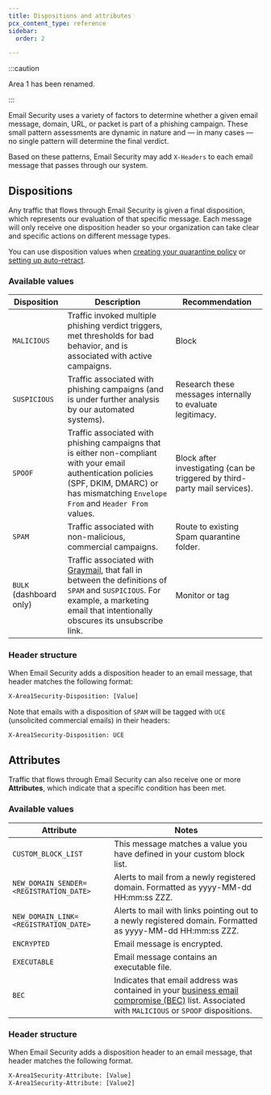 ```yaml
---
title: Dispositions and attributes
pcx_content_type: reference
sidebar:
  order: 2

---
```



:::caution

Area 1 has been renamed. <Render file="rename-area1-to-ces" />


:::

Email Security uses a variety of factors to determine whether a given email message, domain, URL, or packet is part of a <GlossaryTooltip term="phishing">phishing</GlossaryTooltip> campaign. These small pattern assessments are dynamic in nature and — in many cases — no single pattern will determine the final verdict.

Based on these patterns, Email Security may add `X-Headers` to each email message that passes through our system.

## Dispositions

Any traffic that flows through Email Security is given a final disposition, which represents our evaluation of that specific message. Each message will only receive one disposition header so your organization can take clear and specific actions on different message types.

You can use disposition values when [creating your quarantine policy](/email-security/email-configuration/domains-and-routing/domains/) or [setting up auto-retract](/email-security/email-configuration/retract-settings/).

### Available values

| Disposition | Description | Recommendation |
| --- | --- | --- |
| `MALICIOUS` | Traffic invoked multiple phishing verdict triggers, met thresholds for bad behavior, and is associated with active campaigns. | Block |
| `SUSPICIOUS` | Traffic associated with phishing campaigns (and is under further analysis by our automated systems). | Research these messages internally to evaluate legitimacy. |
| `SPOOF` | Traffic associated with phishing campaigns that is either non-compliant with your email authentication policies (SPF, DKIM, DMARC) or has mismatching `Envelope From` and `Header From` values. | Block after investigating (can be triggered by third-party mail services). |
| `SPAM` | Traffic associated with non-malicious, commercial campaigns. | Route to existing Spam quarantine folder. |
| `BULK` (dashboard only) | Traffic associated with [Graymail](https://en.wikipedia.org/wiki/Graymail_\(email\)), that fall in between the definitions of `SPAM` and `SUSPICIOUS`. For example, a marketing email that intentionally obscures its unsubscribe link. | Monitor or tag |

### Header structure

When Email Security adds a disposition header to an email message, that header matches the following format:

```txt
X-Area1Security-Disposition: [Value]
```

Note that emails with a disposition of `SPAM` will be tagged with `UCE` (unsolicited commercial emails) in their headers:

```txt
X-Area1Security-Disposition: UCE
```

## Attributes

Traffic that flows through Email Security can also receive one or more **Attributes**, which indicate that a specific condition has been met.

### Available values

| Attribute                               | Notes                                                                                                                                                                                                                               |
| --------------------------------------- | ----------------------------------------------------------------------------------------------------------------------------------------------------------------------------------------------------------------------------------- |
| `CUSTOM_BLOCK_LIST`                     | This message matches a value you have defined in your custom block list.                                                                                                                                                            |
| `NEW_DOMAIN_SENDER=<REGISTRATION_DATE>` | Alerts to mail from a newly registered domain. Formatted as yyyy-MM-dd HH:mm:ss ZZZ.                                                                                                                                                |
| `NEW_DOMAIN_LINK=<REGISTRATION_DATE>`   | Alerts to mail with links pointing out to a newly registered domain. Formatted as yyyy-MM-dd HH:mm:ss ZZZ.                                                                                                                          |
| `ENCRYPTED`                             | Email message is encrypted.                                                                                                                                                                                                         |
| `EXECUTABLE`                            | Email message contains an executable file.                                                                                                                                                                                          |
| `BEC`                                   | Indicates that email address was contained in your [business email compromise (BEC)](/email-security/email-configuration/enhanced-detections/business-email-compromise/) list. Associated with `MALICIOUS` or `SPOOF` dispositions. |

### Header structure

When Email Security adds a disposition header to an email message, that header matches the following format.

```txt
X-Area1Security-Attribute: [Value]
X-Area1Security-Attribute: [Value2]
```
